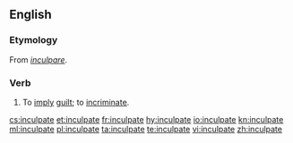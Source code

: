 ==English==

===Etymology===
From {{etyl|LL.|en}} ''[[inculpare]]''.

===Verb===
{{en-verb|inculpat}}

# {{label|en|archaic}} To [[imply]] [[guilt]]; to [[incriminate]].

[[cs:inculpate]]
[[et:inculpate]]
[[fr:inculpate]]
[[hy:inculpate]]
[[io:inculpate]]
[[kn:inculpate]]
[[ml:inculpate]]
[[pl:inculpate]]
[[ta:inculpate]]
[[te:inculpate]]
[[vi:inculpate]]
[[zh:inculpate]]